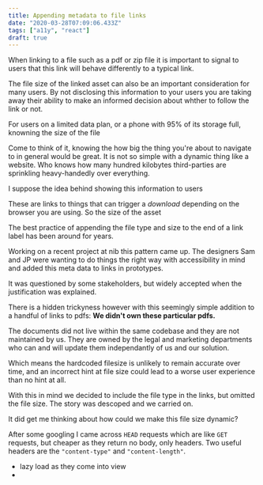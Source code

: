 ```yaml
---
title: Appending metadata to file links
date: "2020-03-28T07:09:06.433Z"
tags: ["a11y", "react"]
draft: true
---
```

When linking to a file such as a pdf or zip file it is important to signal to users that this link will behave differently to a typical link. 

The file size of the linked asset can also be an important consideration for many users. By not disclosing this information to your users you are taking away their ability to make an informed decision about whther to follow the link or not.

For users on a limited data plan, or a phone with 95% of its storage full, knowning the size of the file

Come to think of it, knowing the how big the thing you're about to navigate to in general would be great. It is not so simple with a dynamic thing like a website. Who knows how many hundred kilobytes third-parties are sprinkling heavy-handedly over everything.

I suppose the idea behind showing this information to users

These are links to things that can trigger a _download_ depending on the browser you are using. So the size of the asset 


The best practice of appending the file type and size to the end of a link label has been around for years.

Working on a recent project at nib this pattern came up. The designers Sam and JP were wanting to do things the right way with accessibility in mind and added this meta data to links in prototypes.

It was questioned by some stakeholders, but widely accepted when the justification was explained. 

There is a hidden trickyness however with this seemingly simple addition to a handful of links to pdfs: **We didn't own these particular pdfs.**

The documents did not live within the same codebase and they are not maintained by us. They are owned by the legal and marketing departments who can and will update them independantly of us and our solution.

Which means the hardcoded filesize is unlikely to remain accurate over time, and an incorrect hint at file size could lead to a worse user experience than no hint at all.

With this in mind we decided to include the file type in the links, but omitted the file size. The story was descoped and we carried on.

It did get me thinking about how could we make this file size dynamic?

After some googling I came across `HEAD` requests which are like `GET` requests, but cheaper as they return no body, only headers. Two useful headers are the `"content-type"` and `"content-length"`.


- lazy load as they come into view
- 